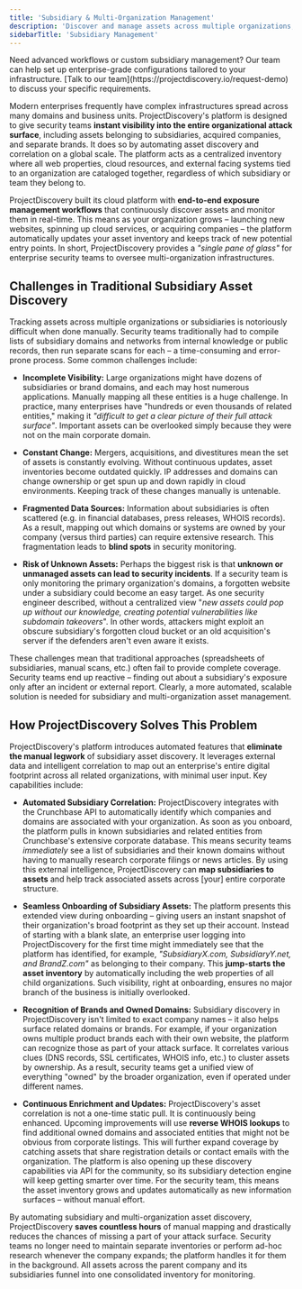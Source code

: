 ```yaml
---
title: 'Subsidiary & Multi-Organization Management'
description: 'Discover and manage assets across multiple organizations, subsidiaries, and brands'
sidebarTitle: 'Subsidiary Management'
---
```


<Note>
Need advanced workflows or custom subsidiary management? Our team can help set up enterprise-grade configurations tailored to your infrastructure. [Talk to our team](https://projectdiscovery.io/request-demo) to discuss your specific requirements.
</Note>

Modern enterprises frequently have complex infrastructures spread across many domains and business units. ProjectDiscovery's platform is designed to give security teams **instant visibility into the entire organizational attack surface**, including assets belonging to subsidiaries, acquired companies, and separate brands. It does so by automating asset discovery and correlation on a global scale. The platform acts as a centralized inventory where all web properties, cloud resources, and external facing systems tied to an organization are cataloged together, regardless of which subsidiary or team they belong to.

ProjectDiscovery built its cloud platform with **end-to-end exposure management workflows** that continuously discover assets and monitor them in real-time. This means as your organization grows – launching new websites, spinning up cloud services, or acquiring companies – the platform automatically updates your asset inventory and keeps track of new potential entry points. In short, ProjectDiscovery provides a *"single pane of glass"* for enterprise security teams to oversee multi-organization infrastructures. 

## Challenges in Traditional Subsidiary Asset Discovery

Tracking assets across multiple organizations or subsidiaries is notoriously difficult when done manually. Security teams traditionally had to compile lists of subsidiary domains and networks from internal knowledge or public records, then run separate scans for each – a time-consuming and error-prone process. Some common challenges include:

- **Incomplete Visibility:** Large organizations might have dozens of subsidiaries or brand domains, and each may host numerous applications. Manually mapping all these entities is a huge challenge. In practice, many enterprises have "hundreds or even thousands of related entities," making it *"difficult to get a clear picture of their full attack surface"*. Important assets can be overlooked simply because they were not on the main corporate domain.

- **Constant Change:** Mergers, acquisitions, and divestitures mean the set of assets is constantly evolving. Without continuous updates, asset inventories become outdated quickly. IP addresses and domains can change ownership or get spun up and down rapidly in cloud environments. Keeping track of these changes manually is untenable.

- **Fragmented Data Sources:** Information about subsidiaries is often scattered (e.g. in financial databases, press releases, WHOIS records). As a result, mapping out which domains or systems are owned by your company (versus third parties) can require extensive research. This fragmentation leads to **blind spots** in security monitoring.

- **Risk of Unknown Assets:** Perhaps the biggest risk is that **unknown or unmanaged assets can lead to security incidents**. If a security team is only monitoring the primary organization's domains, a forgotten website under a subsidiary could become an easy target. As one security engineer described, without a centralized view "*new assets could pop up without our knowledge, creating potential vulnerabilities like subdomain takeovers*". In other words, attackers might exploit an obscure subsidiary's forgotten cloud bucket or an old acquisition's server if the defenders aren't even aware it exists.

These challenges mean that traditional approaches (spreadsheets of subsidiaries, manual scans, etc.) often fail to provide complete coverage. Security teams end up reactive – finding out about a subsidiary's exposure only after an incident or external report. Clearly, a more automated, scalable solution is needed for subsidiary and multi-organization asset management.

## How ProjectDiscovery Solves This Problem

ProjectDiscovery's platform introduces automated features that **eliminate the manual legwork** of subsidiary asset discovery. It leverages external data and intelligent correlation to map out an enterprise's entire digital footprint across all related organizations, with minimal user input. Key capabilities include:

- **Automated Subsidiary Correlation:** ProjectDiscovery integrates with the Crunchbase API to automatically identify which companies and domains are associated with your organization. As soon as you onboard, the platform pulls in known subsidiaries and related entities from Crunchbase's extensive corporate database. This means security teams *immediately* see a list of subsidiaries and their known domains without having to manually research corporate filings or news articles. By using this external intelligence, ProjectDiscovery can **map subsidiaries to assets** and help track associated assets across [your] entire corporate structure.

- **Seamless Onboarding of Subsidiary Assets:** The platform presents this extended view during onboarding – giving users an instant snapshot of their organization's broad footprint as they set up their account. Instead of starting with a blank slate, an enterprise user logging into ProjectDiscovery for the first time might immediately see that the platform has identified, for example, _"SubsidiaryX.com, SubsidiaryY.net, and BrandZ.com"_ as belonging to their company. This **jump-starts the asset inventory** by automatically including the web properties of all child organizations. Such visibility, right at onboarding, ensures no major branch of the business is initially overlooked.

- **Recognition of Brands and Owned Domains:** Subsidiary discovery in ProjectDiscovery isn't limited to exact company names – it also helps surface related domains or brands. For example, if your organization owns multiple product brands each with their own website, the platform can recognize those as part of your attack surface. It correlates various clues (DNS records, SSL certificates, WHOIS info, etc.) to cluster assets by ownership. As a result, security teams get a unified view of everything "owned" by the broader organization, even if operated under different names.

- **Continuous Enrichment and Updates:** ProjectDiscovery's asset correlation is not a one-time static pull. It is continuously being enhanced. Upcoming improvements will use **reverse WHOIS lookups** to find additional owned domains and associated entities that might not be obvious from corporate listings. This will further expand coverage by catching assets that share registration details or contact emails with the organization. The platform is also opening up these discovery capabilities via API for the community, so its subsidiary detection engine will keep getting smarter over time. For the security team, this means the asset inventory grows and updates automatically as new information surfaces – without manual effort.

By automating subsidiary and multi-organization asset discovery, ProjectDiscovery **saves countless hours** of manual mapping and drastically reduces the chances of missing a part of your attack surface. Security teams no longer need to maintain separate inventories or perform ad-hoc research whenever the company expands; the platform handles it for them in the background. All assets across the parent company and its subsidiaries funnel into one consolidated inventory for monitoring.